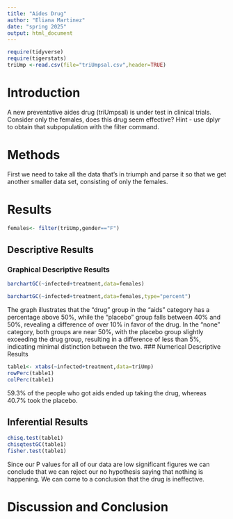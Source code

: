 ```yaml
---
title: "Aides Drug"
author: "Eliana Martinez"
date: "spring 2025"
output: html_document
---
```


```r
require(tidyverse)
require(tigerstats)
triUmp <-read.csv(file="triUmpsal.csv",header=TRUE)
```

# Introduction

<!--In this section you explain what you are trying to show.  Where did the data come from?  What is the research or other question you are trying to answer?.  If you skimp in this section expect to be marked down in your grade. Paint a picture of the project a couple of paragraphs is expected!-->

A new  preventative aides drug (triUmpsal) is under test in clinical trials. Consider only the females, does this drug seem effective?  Hint - use dplyr to obtain that subpopulation with the filter command.

# Methods

<!--Decide on your methods:  use "variable analysis" or other appropriate descriptors.  Make sure to choose at least one graphical method and at least one numerical method. Discuss what data manipulations may be needed for example subsetting or other binning procedures and what sort of graphical displays and inferential tools will be used!-->
First we need to take all the data that's in triumph and parse it so that we get another smaller data set, consisting of only the females.

# Results
```r
females<- filter(triUmp,gender=="F")
```

<!--Divide this section into two sub-sections:  One for your descriptive  results and one for your inferential results.!-->

## Descriptive Results

### Graphical Descriptive Results

<!--Graphical results here.  Make sure to show your code.  Provide appropriate labels for axes, giving units if possible, and provide a good title for the graph, too.  Use the graphical results to describe the patterns if any that exist in the data as focused toward the research question. Bottom line is to explain the features of the graph that are relevant to conforming or departing to what is expected by your null hypothesis !-->

```r
barchartGC(~infected+treatment,data=females)
```

```r
barchartGC(~infected+treatment,data=females,type="percent")
```

The graph illustrates that the "drug" group in the "aids" category has a percentage above 50%, while the "placebo" group falls between 40% and 50%, revealing a difference of over 10% in favor of the drug. In the "none" category, both groups are near 50%, with the placebo group slightly exceeding the drug group, resulting in a difference of less than 5%, indicating minimal distinction between the two.
### Numerical Descriptive Results

```r
table1<- xtabs(~infected+treatment,data=triUmp)
rowPerc(table1)
colPerc(table1)
```
59.3% of the people who got aids ended up taking the drug, whereas 40.7% took the placebo. 
<!--Numerical results go here. Use the numerical results to describe the patterns if any that exist in the data as focused toward the research question!-->

## Inferential Results
```r
chisq.test(table1)
chisqtestGC(table1)
fisher.test(table1)
```

Since our P values for all of our data are low significant figures we can conclude that we can reject our no hypothesis saying that nothing is happening. We can come to a conclusion that the drug is ineffective. 

<!--State hypothesis clearly.  Make sure your discussion of the inferential test covers all the aspects that the test output produces, such as test statistic, p-value etc.  Make a decision about the null hypothesis, explain the assumptions on which the selected test/procedure was based, and why the chosen procedure satisfys the assumptions and is appropriate to answer the research question!-->


# Discussion and Conclusion

<!--Discussion and conclusion here.  If you found a relationship be sure to consider whether the relationship occurs because one of the variavbles causes the other, or whether they perhasps are related for some other reason.  Watch the chapter 6 videos from the GeorgeTown videos collection.!-->
